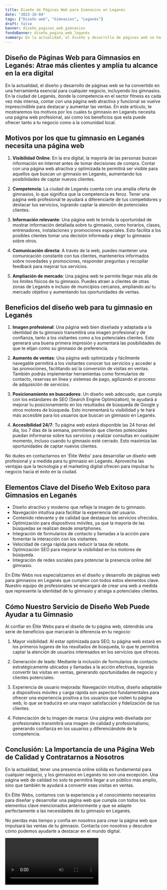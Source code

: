 ```yaml
---
title: Diseño de Páginas Web para Gimnasios en Leganés
date: "2023-10-04"
tags: ["Diseño web", "Gimnasios", "Leganés"]
draft: false
banner: diseño_paginas_web_gimnasios
fondoBanner: diseño_pagina_web_leganés
summary: En la actualidad, el diseño y desarrollo de páginas web se ha convertido en una herramienta esencial para cualquier negocio, incluyendo los gimnasios. En la ciudad de Leganés, donde la competencia en el sector fitness es cada vez más intensa, contar con una página web atractiva y funcional se vuelve imprescindible para destacar y aumentar las ventas. En este artículo, te mostraremos los motivos por los cuales tu gimnasio en Leganés necesita una página web profesional, así como los beneficios que esta puede ofrecer tanto a tu negocio como a la comunidad local.
---
```



## **Diseño de Páginas Web para Gimnasios en Leganés: Atrae más clientes y amplía tu alcance en la era digital**

En la actualidad, el diseño y desarrollo de páginas web se ha convertido en una herramienta esencial para cualquier negocio, incluyendo los gimnasios. En la ciudad de Leganés, donde la competencia en el sector fitness es cada vez más intensa, contar con una página web atractiva y funcional se vuelve imprescindible para destacar y aumentar las ventas. En este artículo, te mostraremos los motivos por los cuales tu gimnasio en Leganés necesita una página web profesional, así como los beneficios que esta puede ofrecer tanto a tu negocio como a la comunidad local.

## **Motivos por los que tu gimnasio en Leganés necesita una página web**

1. **Visibilidad Online**: En la era digital, la mayoría de las personas buscan información en Internet antes de tomar decisiones de compra. Contar con una página web atractiva y optimizada te permitirá ser visible para aquellos que buscan un gimnasio en Leganés, aumentando tus posibilidades de captar nuevos clientes.

2. **Competencia**: La ciudad de Leganés cuenta con una amplia oferta de gimnasios, lo que significa que la competencia es feroz. Tener una página web profesional te ayudará a diferenciarte de tus competidores y destacar tus servicios, logrando captar la atención de potenciales clientes.

3. **Información relevante**: Una página web te brinda la oportunidad de mostrar información detallada sobre tu gimnasio, como horarios, clases, entrenadores, instalaciones y promociones especiales. Esto facilita a los posibles clientes tomar una decisión informada y elegir tu gimnasio sobre otros.

4. **Comunicación directa**: A través de la web, puedes mantener una comunicación constante con tus clientes, mantenerlos informados sobre novedades y promociones, responder preguntas y recopilar feedback para mejorar tus servicios.

5. **Ampliación de mercado**: Una página web te permite llegar más allá de los límites físicos de tu gimnasio. Puedes atraer a clientes de otras zonas de Leganés e incluso de municipios cercanos, ampliando así tu mercado objetivo y aumentando tus oportunidades de ventas.

## **Beneficios del diseño web para tu gimnasio en Leganés**

1. **Imagen profesional**: Una página web bien diseñada y adaptada a la identidad de tu gimnasio transmitirá una imagen profesional y de confianza, tanto a los visitantes como a los potenciales clientes. Esto generará una buena primera impresión y aumentará las posibilidades de que te elijan como su gimnasio de preferencia.

2. **Aumento de ventas**: Una página web optimizada y fácilmente navegable permitirá a los visitantes conocer tus servicios y acceder a las promociones, facilitando así la conversión de visitas en ventas. También podrás implementar herramientas como formularios de contacto, reservas en línea y sistemas de pago, agilizando el proceso de adquisición de servicios.

3. **Posicionamiento en buscadores**: Un diseño web adecuado, que cumpla con los estándares de SEO (Search Engine Optimization), te ayudará a mejorar tu posicionamiento en los resultados de búsqueda de Google y otros motores de búsqueda. Esto incrementará tu visibilidad y te hará más accesible para los usuarios que buscan un gimnasio en Leganés.

4. **Accesibilidad 24/7**: Tu página web estará disponible las 24 horas del día, los 7 días de la semana, permitiendo que clientes potenciales puedan informarse sobre tus servicios y realizar consultas en cualquier momento, incluso cuando tu gimnasio esté cerrado. Esto maximiza las oportunidades de captar nuevos clientes.

No dudes en contactarnos en 'Élite Webs' para desarrollar un diseño web profesional y a medida para tu gimnasio en Leganés. Aprovecha las ventajas que la tecnología y el marketing digital ofrecen para impulsar tu negocio hacia el éxito en la ciudad.

<GifSeo />

<Cta />

## Elementos Clave del Diseño Web Exitoso para Gimnasios en Leganés

- Diseño atractivo y moderno que refleje la imagen de tu gimnasio.
- Navegación intuitiva para facilitar la experiencia del usuario.
- Contenido relevante y de calidad que destaque los servicios ofrecidos.
- Optimización para dispositivos móviles, ya que la mayoría de las búsquedas se realizan desde smartphones.
- Integración de formularios de contacto y llamadas a la acción para fomentar la interacción con los visitantes.
- Velocidad de carga rápida para reducir la tasa de rebote.
- Optimización SEO para mejorar la visibilidad en los motores de búsqueda.
- Integración de redes sociales para potenciar la presencia online del gimnasio.

En Élite Webs nos especializamos en el diseño y desarrollo de páginas web para gimnasios en Leganés que cumplen con todos estos elementos clave. Nuestro equipo de profesionales se encargará de crear una web a medida que represente la identidad de tu gimnasio y atraiga a potenciales clientes.

## Cómo Nuestro Servicio de Diseño Web Puede Ayudar a tu Gimnasio

Al confiar en Élite Webs para el diseño de tu página web, obtendrás una serie de beneficios que marcarán la diferencia en tu negocio:

1. Mayor visibilidad: Al estar optimizada para SEO, tu página web estará en los primeros lugares de los resultados de búsqueda, lo que te permitirá captar la atención de usuarios interesados en los servicios que ofreces.

2. Generación de leads: Mediante la inclusión de formularios de contacto estratégicamente ubicados y llamadas a la acción efectivas, lograrás convertir las visitas en ventas, generando oportunidades de negocio y clientes potenciales.

3. Experiencia de usuario mejorada: Navegación intuitiva, diseño adaptable a dispositivos móviles y carga rápida son aspectos fundamentales para ofrecer una experiencia positiva a los usuarios que visiten tu página web, lo que se traducirá en una mayor satisfacción y fidelización de tus clientes.

4. Potenciación de tu imagen de marca: Una página web diseñada por profesionales transmitirá una imagen de calidad y profesionalismo, generando confianza en los usuarios y diferenciándote de la competencia.

## Conclusión: La Importancia de una Página Web de Calidad y Contratarnos a Nosotros

En la actualidad, tener una presencia online sólida es fundamental para cualquier negocio, y los gimnasios en Leganés no son una excepción. Una página web de calidad no solo te permitirá llegar a un público más amplio, sino que también te ayudará a convertir esas visitas en ventas.

En Élite Webs, contamos con la experiencia y el conocimiento necesarios para diseñar y desarrollar una página web que cumpla con todos los elementos clave mencionados anteriormente y que se adapte perfectamente a las necesidades de tu gimnasio en Leganés.

No pierdas más tiempo y confía en nosotros para crear la página web que impulsará las ventas de tu gimnasio. Contacta con nosotros y descubre cómo podemos ayudarte a destacar en el mundo digital.

<Video />

<CtaBot job="Gimnasios" city="Leganés" />

<Gmaps query="Leganés+españa+maps" />
